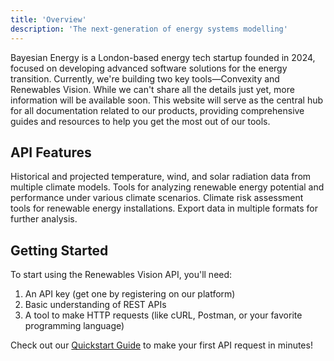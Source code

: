 ```yaml
---
title: 'Overview'
description: 'The next-generation of energy systems modelling'
---
```


Bayesian Energy is a London-based energy tech startup founded in 2024, focused on developing advanced software solutions for the energy transition. Currently, we're building two key tools—Convexity and Renewables Vision. While we can't share all the details just yet, more information will be available soon. This website will serve as the central hub for all documentation related to our products, providing comprehensive guides and resources to help you get the most out of our tools.

## API Features

<CardGroup cols={2}>
  <Card title="Climate Data" icon="temperature-high">
    Historical and projected temperature, wind, and solar radiation data from multiple climate models.
  </Card>
  <Card title="Renewable Analysis" icon="solar-panel">
    Tools for analyzing renewable energy potential and performance under various climate scenarios.
  </Card>
  <Card title="Risk Assessment" icon="chart-line">
    Climate risk assessment tools for renewable energy installations.
  </Card>
  <Card title="Data Export" icon="file-export">
    Export data in multiple formats for further analysis.
  </Card>
</CardGroup>

## Getting Started

To start using the Renewables Vision API, you'll need:

1. An API key (get one by registering on our platform)
2. Basic understanding of REST APIs
3. A tool to make HTTP requests (like cURL, Postman, or your favorite programming language)

Check out our [Quickstart Guide](/quickstart) to make your first API request in minutes! 